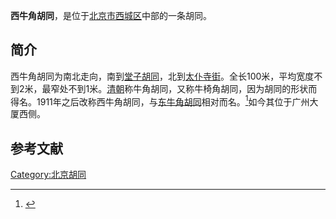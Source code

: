 {{Coord|39.911569|116.3756026|type:landmark_region:CN-11_source:GoogleMaps|display=title}}
'''西牛角胡同'''，是位于[[北京市|北京市]][[西城区|西城区]]中部的一条胡同。

==简介==
西牛角胡同为南北走向，南到[[堂子胡同|堂子胡同]]，北到[[太仆寺街|太仆寺街]]。全长100米，平均宽度不到2米，最窄处不到1米。[[清朝|清朝]]称牛角胡同，又称牛椅角胡同，因为胡同的形状而得名。1911年之后改称西牛角胡同，与[[东牛角胡同|东牛角胡同]]相对而名。<ref>{{Cite web |url=http://www.bjdclib.com/subdb/laneculture/lane/200907/t20090703_4948.html |title=西牛角胡同，东华流韵，2009-07-03 |access-date=2015-03-08 |archive-date=2019-06-06 |archive-url=https://web.archive.org/web/20190606044448/http://www.bjdclib.com/subdb/laneculture/lane/200907/t20090703_4948.html |dead-url=no }}</ref>如今其位于广州大厦西侧。

==参考文献==
{{reflist}}{{北京小作品}}
[[Category:北京胡同|Category:北京胡同]]